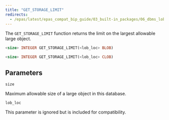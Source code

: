 ```yaml
---
title: "GET_STORAGE_LIMIT"
redirects:
  - /epas/latest/epas_compat_bip_guide/03_built-in_packages/06_dbms_lob/07_get_storage_limit/ #generated for docs/epas/reorg-role-use-case-mode
---
```


The `GET_STORAGE_LIMIT` function returns the limit on the largest allowable large object.

```sql
<size> INTEGER GET_STORAGE_LIMIT(<lob_loc> BLOB)

<size> INTEGER GET_STORAGE_LIMIT(<lob_loc> CLOB)
```

## Parameters

`size`

 Maximum allowable size of a large object in this database.

`lob_loc`

 This parameter is ignored but is included for compatibility.
